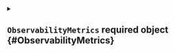 


<details className="config-field" data-expandable="true">
<summary>

## `ObservabilityMetrics` <span className="config-field-required" data-required="true">required</span> <span className="config-field-type">object</span> <span className="config-field-default"></span> <span className="config-field-enum"></span> {#ObservabilityMetrics}



</summary>




<details className="config-field" data-expandable="true">
<summary>

### `proxy` <span className="config-field-required" data-required="true">required</span> <span className="config-field-type">object</span> <span className="config-field-default"></span> <span className="config-field-enum"></span> {#ObservabilityMetrics-proxy}

Proxy holds the configuration what metrics-server apis should get proxied.

</summary>




<details className="config-field" data-expandable="true">
<summary>

#### `nodes` <span className="config-field-required" data-required="true">required</span> <span className="config-field-type">object</span> <span className="config-field-default"></span> <span className="config-field-enum"></span> {#ObservabilityMetrics-proxy-nodes}

Nodes defines if metrics-server nodes api should get proxied from host to vCluster.

</summary>




<details className="config-field" data-expandable="false" open>
<summary>

##### `enabled` <span className="config-field-required" data-required="false">required</span> <span className="config-field-type">boolean</span> <span className="config-field-default">true</span> <span className="config-field-enum"></span> {#ObservabilityMetrics-proxy-nodes-enabled}

Enabled defines if this option should be enabled.

</summary>



</details>


</details>



<details className="config-field" data-expandable="true">
<summary>

#### `pods` <span className="config-field-required" data-required="true">required</span> <span className="config-field-type">object</span> <span className="config-field-default"></span> <span className="config-field-enum"></span> {#ObservabilityMetrics-proxy-pods}

Pods defines if metrics-server pods api should get proxied from host to vCluster.

</summary>




<details className="config-field" data-expandable="false" open>
<summary>

##### `enabled` <span className="config-field-required" data-required="false">required</span> <span className="config-field-type">boolean</span> <span className="config-field-default">true</span> <span className="config-field-enum"></span> {#ObservabilityMetrics-proxy-pods-enabled}

Enabled defines if this option should be enabled.

</summary>



</details>


</details>


</details>


</details>
